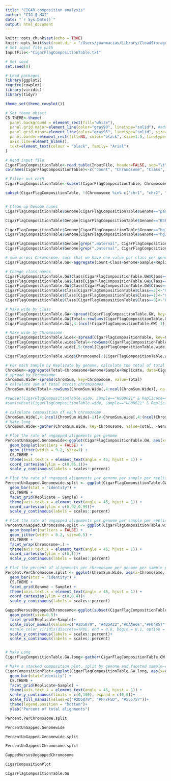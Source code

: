 ```yaml
---
title: "CIGAR composition analysis"
author: "CIG @ MGI"
date: "`r Sys.Date()`"
output: html_document
---
```


```r
knitr::opts_chunk$set(echo = TRUE)
knitr::opts_knit$set(root.dir = "/Users/juanmacias/Library/CloudStorage/Box-Box/LawsonLab/JuanMacias/Postdoc/HPRC/ATACseq/AutomaticTesting/Latest/CigarCompositionAnalysis/")
# Set input file path
InputFile<-"CigarFlagCompositionTable.txt"

# Set seed
set.seed(0)

# Load packages
library(ggplot2)
require(cowplot)
library(viridis)
library(tidyr)

theme_set(theme_cowplot())

# Set theme object
CS.THEME<-theme(
  panel.background = element_rect(fill="white"),
  panel.grid.major=element_line(color="gray90", linetype="solid"), #adds major grid lines
  panel.grid.minor=element_line(color="gray95", linetype="solid", size=0.65), #adds minor grid lines
  panel.border=element_rect(fill=NA, color="black", size=1.5, linetype="solid"), #draws a black border around plot
  axis.line=element_blank(),
  text=element_text(colour = "black", family= "Arial")
)
```

```r
# Read input file
CigarFlagCompositionTable<-read.table(InputFile, header=FALSE, sep="\t", stringsAsFactors=FALSE)
colnames(CigarFlagCompositionTable)<-c("Count", "Chromosome", "Class", "Sample", "Replicate", "Genome")

# Filter out chrM
CigarFlagCompositionTable<-subset(CigarFlagCompositionTable, Chromosome!="chrM")

subset(CigarFlagCompositionTable, !(Chromosome %in% c("chr1", "chr2", "chr3", "chr4", "chr5", "chr6", "chr7", "chr8", "chr9", "chr10", "chr11", "chr12", "chr13", "chr14", "chr15", "chr16", "chr17", "chr18", "chr19", "chr20", "chr21", "chr22", "chrX", "chrY","chrM")) & Genome=="Paternal")


# Clean up Genome names
CigarFlagCompositionTable$Genome[CigarFlagCompositionTable$Genome=="pangenome.hg38"]<-"Pangenome"

CigarFlagCompositionTable$Genome[CigarFlagCompositionTable$Genome=="BSPG.clipped.hg38"]<-"BSPG"

CigarFlagCompositionTable$Genome[CigarFlagCompositionTable$Genome=="hg38.LOCAL"]<-"hg38"
CigarFlagCompositionTable$Genome[CigarFlagCompositionTable$Genome=="hg38.NoBlackList"]<-"hg38nb"

CigarFlagCompositionTable$Genome[grep(".maternal", CigarFlagCompositionTable$Genome)]<-"Maternal"
CigarFlagCompositionTable$Genome[grep(".paternal", CigarFlagCompositionTable$Genome)]<-"Paternal"

# sum across Chromosome, such that we have one value per class per genome per sample per replicate, excluding non primary chromosomes
CigarFlagCompositionTable.GW<-aggregate(Count~Class+Genome+Sample+Replicate, data=subset(CigarFlagCompositionTable, Chromosome %in% c("chr1", "chr2", "chr3", "chr4", "chr5", "chr6", "chr7", "chr8", "chr9", "chr10", "chr11", "chr12", "chr13", "chr14", "chr15", "chr16", "chr17", "chr18", "chr19", "chr20", "chr21", "chr22", "chrX", "chrY")), sum)

# Change class names
CigarFlagCompositionTable.GW$Class[CigarFlagCompositionTable.GW$Class==2]<-"Ungapped"
CigarFlagCompositionTable.GW$Class[CigarFlagCompositionTable.GW$Class==1]<-"Gapped"
CigarFlagCompositionTable.GW$Class[CigarFlagCompositionTable.GW$Class==0]<-"Other"
CigarFlagCompositionTable$Class[CigarFlagCompositionTable$Class==2]<-"Ungapped"
CigarFlagCompositionTable$Class[CigarFlagCompositionTable$Class==1]<-"Gapped"
CigarFlagCompositionTable$Class[CigarFlagCompositionTable$Class==0]<-"Other"

# Make wide by Class
CigarFlagCompositionTable.GW<-spread(CigarFlagCompositionTable.GW, key=Class, value=Count)
CigarFlagCompositionTable.GW$Total<-rowSums(CigarFlagCompositionTable.GW[,4:ncol(CigarFlagCompositionTable.GW)])
CigarFlagCompositionTable.GW[,4:(ncol(CigarFlagCompositionTable.GW)-1)]<-CigarFlagCompositionTable.GW[,4:(ncol(CigarFlagCompositionTable.GW)-1)]/CigarFlagCompositionTable.GW$Total

# Make wide by Chromosome
CigarFlagCompositionTable.wide<-spread(CigarFlagCompositionTable, key=Class, value=Count)
CigarFlagCompositionTable.wide$Total<-rowSums(CigarFlagCompositionTable.wide[,5:ncol(CigarFlagCompositionTable.wide)])
CigarFlagCompositionTable.wide[,5:(ncol(CigarFlagCompositionTable.wide)-1)]<-CigarFlagCompositionTable.wide[,5:(ncol(CigarFlagCompositionTable.wide)-1)]/CigarFlagCompositionTable.wide$Total

CigarFlagCompositionTable.wide$Chromosome[!(CigarFlagCompositionTable.wide$Chromosome %in% c("chr1", "chr2", "chr3", "chr4", "chr5", "chr6", "chr7", "chr8", "chr9", "chr10", "chr11", "chr12", "chr13", "chr14", "chr15", "chr16", "chr17", "chr18", "chr19", "chr20", "chr21", "chr22", "chrX", "chrY"))]<-"Non primary"

# For each Sample by Replicate by genome, calculate the total of total and the calculate the composition of chromosome
ChromSum<-aggregate(Total~Chromosome+Genome+Sample+Replicate, data=CigarFlagCompositionTable.wide, sum, na.rm=TRUE)
# spread by Chromosome
ChromSum.Wide<-spread(ChromSum, key=Chromosome, value=Total)
# calculate sum of total across chromosomes
ChromSum.Wide$Total<-rowSums(ChromSum.Wide[,4:ncol(ChromSum.Wide)], na.rm = TRUE)

#subset(CigarFlagCompositionTable.wide, Sample=="HG00621" & Replicate=="A" & Genome=="hg38")
#sum(subset(CigarFlagCompositionTable.wide, Sample=="HG00621" & Replicate=="A" & Genome=="hg38")$Total)

# calculate composition of each chromosome
ChromSum.Wide[,4:(ncol(ChromSum.Wide)-1)]<-ChromSum.Wide[,4:(ncol(ChromSum.Wide)-1)]/ChromSum.Wide$Total
# Make long
ChromSum.Wide<-gather(ChromSum.Wide, key=Chromosome, value=Total, -Genome, -Sample, -Replicate, -Total)

# Plot the rate of ungapped alignments per genome
PercentUnGapped.Genomewide<-ggplot(CigarFlagCompositionTable.GW, aes(x=Genome, y=Ungapped))+
  geom_boxplot(outliers = FALSE) +
  geom_jitter(width = 0.2, size=1) +
  CS.THEME +
  theme(axis.text.x = element_text(angle = 45, hjust = 1)) +
  coord_cartesian(ylim = c(0.85,1))+
  scale_y_continuous(labels = scales::percent)

# Plot the rate of ungapped alignments per genome per sample per replicate, chromosome combined
PercentUnGapped.Genomewide.split <- ggplot(CigarFlagCompositionTable.GW, aes(x=Genome, y=Ungapped)) +
  geom_bar(stat = "identity") +
  CS.THEME +
  facet_grid(Replicate ~ Sample) +
  theme(axis.text.x = element_text(angle = 45, hjust = 1)) +
  coord_cartesian(ylim = c(0.92,0.99))+
  scale_y_continuous(labels = scales::percent)

# Plot the rate of ungapped alignments per genome per sample per replicate, chromosome split
PercentUnGapped.Chromosome.split <- ggplot(CigarFlagCompositionTable.wide, aes(x=Genome, y=Ungapped)) +
  geom_boxplot(outliers = FALSE) +
  geom_jitter(width = 0.2, size=0.5) +
  CS.THEME +
  facet_wrap(Chromosome~.) +
  theme(axis.text.x = element_text(angle = 45, hjust = 1)) +
  coord_cartesian(ylim = c(0,1))+
  scale_y_continuous(labels = scales::percent)

# Plot the percent of alignments per chromosome per genome per sample per replicate
Percent.PerChromosome.split <- ggplot(ChromSum.Wide, aes(x=Chromosome, y=Total)) +
  geom_bar(stat = "identity") +
  CS.THEME +
  facet_grid(Genome ~ Sample) +
  theme(axis.text.x = element_text(angle = 45, hjust = 1)) +
  coord_cartesian(ylim = c(0,0.4))+
  scale_y_continuous(labels = scales::percent)

GappedVersusUngappedChromosome<-ggplot(subset(CigarFlagCompositionTable.wide,Chromosome!="Non primary"),aes(x=Gapped,y=Ungapped,color=Genome,shape=Genome))+
  geom_point(size=0.5)+
  facet_grid(Replicate~Sample)+
  scale_color_manual(values=c("#2D5879", "#4D5A22","#CAA66E","#F04857","#781746","#40106a","#555757"))+
  #scale_color_viridis(discrete=TRUE, end = 0.8, begin = 0.1, option = "viridis")+
  scale_y_continuous(labels = scales::percent)+
  scale_x_continuous(labels = scales::percent)


# Make Long
CigarFlagCompositionTable.GW.long<-gather(CigarFlagCompositionTable.GW, Class, Fraction, Gapped:Ungapped)

# Make a stacked composition plot, split by genome and faceted sample~replicate
CigarCompositionPlot<-ggplot(CigarFlagCompositionTable.GW.long, aes(x=Genome, y=100*Fraction, fill=Class)) +
  geom_bar(stat="identity") +
  CS.THEME +
  facet_grid(Replicate~Sample) +
  theme(axis.text.x = element_text(angle = 45, hjust = 1)) +
  scale_y_continuous(limits = c(0,100), expand = c(0,0))+
  scale_fill_manual(values=c("#2D5879", "#FF7F5D", "#555757"))+
  theme(legend.position = "bottom")+
  ylab("Percent of total alignments")
```

```r
Percent.PerChromosome.split
```

```r
PercentUnGapped.Genomewide
```

```r
PercentUnGapped.Genomewide.split
```

```r
PercentUnGapped.Chromosome.split
```
```r
GappedVersusUngappedChromosome
```

```r
CigarCompositionPlot
```

```r
CigarFlagCompositionTable.GW
```

